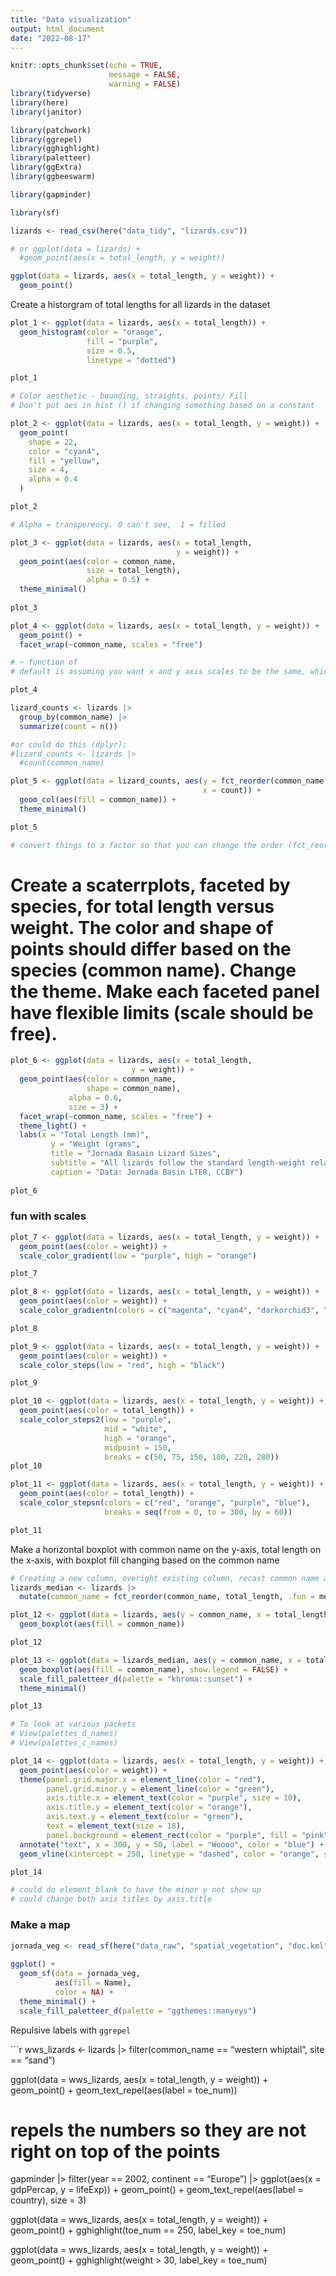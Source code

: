 ```yaml
---
title: "Data visualization"
output: html_document
date: "2022-08-17"
---
```


```r
knitr::opts_chunk$set(echo = TRUE,
                      message = FALSE,
                      warning = FALSE)
library(tidyverse)
library(here)
library(janitor)

library(patchwork)
library(ggrepel)
library(gghighlight)
library(paletteer)
library(ggExtra)
library(ggbeeswarm)

library(gapminder)

library(sf)
```

```r
lizards <- read_csv(here("data_tidy", "lizards.csv"))
```

```r
# or ggplot(data = lizards) +
  #geom_point(aes(x = total_length, y = weight))

ggplot(data = lizards, aes(x = total_length, y = weight)) +
  geom_point()
```

Create a historgram of total lengths for all lizards in the dataset

```r
plot_1 <- ggplot(data = lizards, aes(x = total_length)) +
  geom_histogram(color = "orange",
                 fill = "purple",
                 size = 0.5,
                 linetype = "dotted")

plot_1

# Color aesthetic - bounding, straights, points/ Fill 
# Don't put aes in hist () if changing something based on a constant 
```

```r
plot_2 <- ggplot(data = lizards, aes(x = total_length, y = weight)) +
  geom_point(
    shape = 22,
    color = "cyan4",
    fill = "yellow", 
    size = 4,
    alpha = 0.4
  )

plot_2

# Alpha = transperency. 0 can't see,  1 = filled
```

```r
plot_3 <- ggplot(data = lizards, aes(x = total_length, 
                                     y = weight)) +
  geom_point(aes(color = common_name, 
                 size = total_length),
                 alpha = 0.5) +
  theme_minimal()
              
plot_3
```

```r
plot_4 <- ggplot(data = lizards, aes(x = total_length, y = weight)) +
  geom_point() +
  facet_wrap(~common_name, scales = "free")

# ~ function of 
# default is assuming you want x and y axis scales to be the same, which can be good. scales = "free" changes the scale.

plot_4
```

```r
lizard_counts <- lizards |>
  group_by(common_name) |>
  summarize(count = n())

#or could do this (dplyr):
#lizard_counts <- lizards |>
  #count(common_name)

plot_5 <- ggplot(data = lizard_counts, aes(y = fct_reorder(common_name, count), 
                                           x = count)) +
  geom_col(aes(fill = common_name)) +
  theme_minimal()

plot_5

# convert things to a factor so that you can change the order (fct_reorder)
```

# Create a scaterrplots, faceted by species, for total length versus weight. The color and shape of points should differ based on the species (common name). Change the theme. Make each faceted panel have flexible limits (scale should be free).

```r
plot_6 <- ggplot(data = lizards, aes(x = total_length, 
                           y = weight)) +
  geom_point(aes(color = common_name, 
                 shape = common_name),
             alpha = 0.6,
             size = 3) +
  facet_wrap(~common_name, scales = "free") +
  theme_light() +
  labs(x = "Total Length (mm)", 
         y = "Weight (grams",
         title = "Jornada Basain Lizard Sizes",
         subtitle = "All lizards follow the standard length-weight relationship, with Western Whiptails being largest",
         caption = "Data: Jornada Basin LTER, CCBY")
  
plot_6
```

### fun with scales

```r

plot_7 <- ggplot(data = lizards, aes(x = total_length, y = weight)) +
  geom_point(aes(color = weight)) +
  scale_color_gradient(low = "purple", high = "orange")

plot_7

plot_8 <- ggplot(data = lizards, aes(x = total_length, y = weight)) +
  geom_point(aes(color = weight)) +
  scale_color_gradientn(colors = c("magenta", "cyan4", "darkorchid3", "dodgerblue", "green", "yellow"))

plot_8

plot_9 <- ggplot(data = lizards, aes(x = total_length, y = weight)) +
  geom_point(aes(color = weight)) +
  scale_color_steps(low = "red", high = "black")

plot_9

plot_10 <- ggplot(data = lizards, aes(x = total_length, y = weight)) +
  geom_point(aes(color = total_length)) +
  scale_color_steps2(low = "purple", 
                     mid = "white",
                     high = "orange", 
                     midpoint = 150, 
                     breaks = c(50, 75, 150, 180, 220, 280))
plot_10

plot_11 <- ggplot(data = lizards, aes(x = total_length, y = weight)) +
  geom_point(aes(color = total_length)) +
  scale_color_stepsn(colors = c("red", "orange", "purple", "blue"),
                     breaks = seq(from = 0, to = 300, by = 60))

plot_11
```

Make a horizontal boxplot with common name on the y-axis, total length on the x-axis, with boxplot fill changing based on the common name

```r
# Creating a new column, overight existing column, recast common name as a factor, then put in order by median
lizards_median <- lizards |>
  mutate(common_name = fct_reorder(common_name, total_length, .fun = median))

plot_12 <- ggplot(data = lizards, aes(y = common_name, x = total_length)) +
  geom_boxplot(aes(fill = common_name))

plot_12

plot_13 <- ggplot(data = lizards_median, aes(y = common_name, x = total_length)) +
  geom_boxplot(aes(fill = common_name), show.legend = FALSE) +
  scale_fill_paletteer_d(palette = "khroma::sunset") +
  theme_minimal()

plot_13

# To look at various packets 
# View(palettes_d_names)
# View(palettes_c_names)
```

```r
plot_14 <- ggplot(data = lizards, aes(x = total_length, y = weight)) +
  geom_point(aes(color = weight)) +
  theme(panel.grid.major.x = element_line(color = "red"),
        panel.grid.minor.y = element_line(color = "green"),
        axis.title.x = element_text(color = "purple", size = 10),
        axis.title.y = element_text(color = "orange"),
        axis.text.y = element_text(color = "green"),
        text = element_text(size = 18),
        panel.background = element_rect(color = "purple", fill = "pink")) +
  annotate("text", x = 300, y = 50, label = "Woooo", color = "blue") +
  geom_vline(xintercept = 250, linetype = "dashed", color = "orange", size = 4)

plot_14

# could do element_blank to have the minor y not show up
# could change both axis titles by axis.title
```

### Make a map

```r
jornada_veg <- read_sf(here("data_raw", "spatial_vegetation", "doc.kml"))
                       
ggplot() +
  geom_sf(data = jornada_veg,
          aes(fill = Name),
          color = NA) +
  theme_minimal() +
  scale_fill_paletteer_d(palette = "ggthemes::manyeys")
```

Repulsive labels with `ggrepel`

```r
wws_lizards <- lizards |>
  filter(common_name == "western whiptail",
         site == "sand")

ggplot(data = wws_lizards, aes(x = total_length, y = weight)) +
  geom_point() +
  geom_text_repel(aes(label = toe_num))

# repels the numbers so they are not right on top of the points

gapminder |>
  filter(year == 2002, continent == "Europe") |>
  ggplot(aes(x = gdpPercap, y = lifeExp)) +
  geom_point() +
  geom_text_repel(aes(label = country), size = 3)

ggplot(data = wws_lizards, aes(x = total_length, y = weight)) +
  geom_point() +
  gghighlight(toe_num == 250, label_key = toe_num)

ggplot(data = wws_lizards, aes(x = total_length, y = weight)) +
  geom_point() +
  gghighlight(weight > 30, label_key = toe_num)